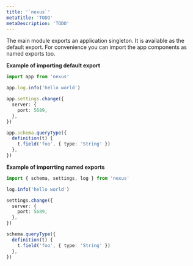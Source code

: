 ```yaml
---
title: '`nexus`'
metaTitle: 'TODO'
metaDescription: 'TODO'
---
```


The main module exports an application singleton. It is available as the default export. For convenience you can import the app components as named exports too.

**Example of importing default export**

```ts
import app from 'nexus'

app.log.info('hello world')

app.settings.change({
  server: {
    port: 5689,
  },
})

app.schema.queryType({
  definition(t) {
    t.field('foo', { type: 'String' })
  },
})
```

**Example of imporrting named exports**

```ts
import { schema, settings, log } from 'nexus'

log.info('hello world')

settings.change({
  server: {
    port: 5689,
  },
})

schema.queryType({
  definition(t) {
    t.field('foo', { type: 'String' })
  },
})
```
